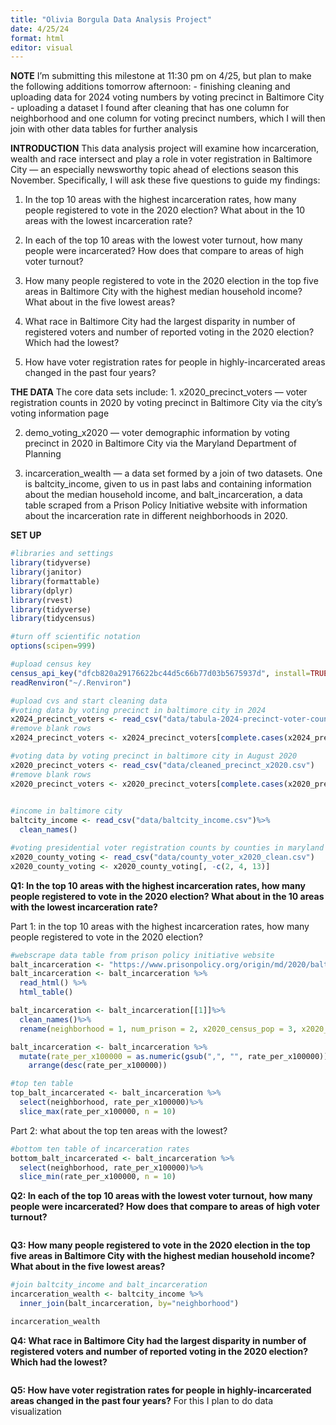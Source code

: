 ```yaml
---
title: "Olivia Borgula Data Analysis Project"
date: 4/25/24
format: html
editor: visual
---
```

**NOTE**
I'm submitting this milestone at 11:30 pm on 4/25, but plan to make the following additions tomorrow afternoon:
- finishing cleaning and uploading data for 2024 voting numbers by voting precinct in Baltimore City 
- uploading a dataset I found after cleaning that has one column for neighborhood and one column for voting precinct numbers, which I will then join with other data tables for further analysis 


**INTRODUCTION**
This data analysis project will examine how incarceration, wealth and race intersect and play a role in voter registration in Baltimore City — an especially newsworthy topic ahead of elections season this November. Specifically, I will ask these five questions to guide my findings:

1. In the top 10 areas with the highest incarceration rates, how many people registered to vote in the 2020 election? What about in the 10 areas with the lowest incarceration rate?

2. In each of the top 10 areas with the lowest voter turnout, how many people were incarcerated? How does that compare to areas of high voter turnout?

3. How many people registered to vote in the 2020 election in the top five areas in Baltimore City with the highest median household income? What about in the five lowest areas?

4. What race in Baltimore City had the largest disparity in number of registered voters and number of reported voting in the 2020 election? Which had the lowest?

5. How have voter registration rates for people in highly-incarcerated areas changed in the past four years? 

**THE DATA**
The core data sets include: 
1. x2020_precinct_voters — voter registration counts in 2020 by voting precinct in Baltimore City via the city's voting information page

2. demo_voting_x2020 — voter demographic information by voting precinct in 2020 in Baltimore City via the Maryland Department of Planning

3. incarceration_wealth — a data set formed by a join of two datasets. One is baltcity_income, given to us in past labs and containing information about the median household income, and balt_incarceration, a data table scraped from a Prison Policy Initiative website with information about the incarceration rate in different neighborhoods in 2020. 

**SET UP**

```r
#libraries and settings
library(tidyverse)
library(janitor)
library(formattable)
library(dplyr)
library(rvest)
library(tidyverse)
library(tidycensus)

#turn off scientific notation
options(scipen=999)
```

```r
#upload census key
census_api_key("dfcb820a29176622bc44d5c66b77d03b5675937d", install=TRUE, overwrite = TRUE)
readRenviron("~/.Renviron")
```

```r
#upload cvs and start cleaning data 
#voting data by voting precinct in baltimore city in 2024 
x2024_precinct_voters <- read_csv("data/tabula-2024-precinct-voter-counts.csv")
#remove blank rows
x2024_precinct_voters <- x2024_precinct_voters[complete.cases(x2024_precinct_voters), ]

#voting data by voting precinct in baltimore city in August 2020 
x2020_precinct_voters <- read_csv("data/cleaned_precinct_x2020.csv")
#remove blank rows
x2020_precinct_voters <- x2020_precinct_voters[complete.cases(x2020_precinct_voters), ]
  

#income in baltimore city
baltcity_income <- read_csv("data/baltcity_income.csv")%>%
  clean_names()

#voting presidential voter registration counts by counties in maryland
x2020_county_voting <- read_csv("data/county_voter_x2020_clean.csv")
x2020_county_voting <- x2020_county_voting[, -c(2, 4, 13)]

```

**Q1: In the top 10 areas with the highest incarceration rates, how many people registered to vote in the 2020 election? What about in the 10 areas with the lowest incarceration rate?**

Part 1: in the top 10 areas with the highest incarceration rates, how many people registered to vote in the 2020 election?

```r
#webscrape data table from prison policy initiative website 
balt_incarceration <- "https://www.prisonpolicy.org/origin/md/2020/baltimore_csa.html"
balt_incarceration <- balt_incarceration %>% 
  read_html() %>% 
  html_table()

balt_incarceration <- balt_incarceration[[1]]%>%
  clean_names()%>%
  rename(neighborhood = 1, num_prison = 2, x2020_census_pop = 3, x2020_total_pop = 4, rate_per_x100000 = 5)

balt_incarceration <- balt_incarceration %>%
  mutate(rate_per_x100000 = as.numeric(gsub(",", "", rate_per_x100000)))%>%
    arrange(desc(rate_per_x100000))

#top ten table
top_balt_incarcerated <- balt_incarceration %>%
  select(neighborhood, rate_per_x100000)%>%
  slice_max(rate_per_x100000, n = 10)
```

Part 2: what about the top ten areas with the lowest?
```r
#bottom ten table of incarceration rates
bottom_balt_incarcerated <- balt_incarceration %>%
  select(neighborhood, rate_per_x100000)%>%
  slice_min(rate_per_x100000, n = 10)
```

**Q2: In each of the top 10 areas with the lowest voter turnout, how many people were incarcerated? How does that compare to areas of high voter turnout?**

```r

```


**Q3: How many people registered to vote in the 2020 election in the top five areas in Baltimore City with the highest median household income? What about in the five lowest areas?**

```r
#join baltcity_income and balt_incarceration
incarceration_wealth <- baltcity_income %>%
  inner_join(balt_incarceration, by="neighborhood")

incarceration_wealth

```


**Q4: What race in Baltimore City had the largest disparity in number of registered voters and number of reported voting in the 2020 election? Which had the lowest? **

```r

```

**Q5: How have voter registration rates for people in highly-incarcerated areas changed in the past four years?**
For this I plan to do data visualization 

